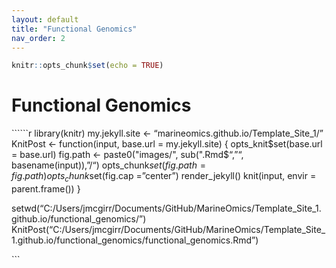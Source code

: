 ```yaml
---
layout: default
title: "Functional Genomics"
nav_order: 2
---
```


```r
knitr::opts_chunk$set(echo = TRUE)
```

# Functional Genomics






``````r
library(knitr)
my.jekyll.site <- "marineomics.github.io/Template_Site_1/"
KnitPost <- function(input, base.url = my.jekyll.site) {
  opts_knit$set(base.url = base.url)
  fig.path <- paste0("images/", sub(".Rmd$", "", basename(input)), "/")
  opts_chunk$set(fig.path = fig.path)
  opts_chunk$set(fig.cap = "center")
  render_jekyll()
  knit(input, envir = parent.frame())
}

setwd("C:/Users/jmcgirr/Documents/GitHub/MarineOmics/Template_Site_1.github.io/functional_genomics/")
KnitPost("C:/Users/jmcgirr/Documents/GitHub/MarineOmics/Template_Site_1.github.io/functional_genomics/functional_genomics.Rmd")

```

